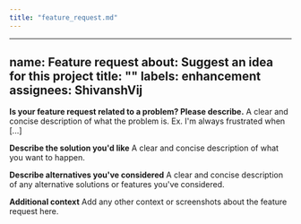 ```yaml
---
title: "feature_request.md"
---
```


---
name: Feature request
about: Suggest an idea for this project
title: ""
labels: enhancement
assignees: ShivanshVij
---

**Is your feature request related to a problem? Please describe.**
A clear and concise description of what the problem is. Ex. I'm always frustrated when [...]

**Describe the solution you'd like**
A clear and concise description of what you want to happen.

**Describe alternatives you've considered**
A clear and concise description of any alternative solutions or features you've considered.

**Additional context**
Add any other context or screenshots about the feature request here.
